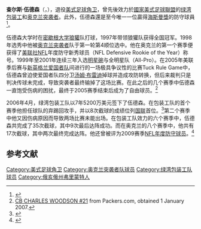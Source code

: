 {{Infobox NFL player
|name=查尔斯·伍德森
|image=Charles Woodson (cropped).jpg
|inage_size=225
|alt=
|caption=伍德森2008年在一场[[亚特兰大老鹰|亚特兰大老鹰]]的NBA比赛中
|currentteam=绿湾包装工
|number=21
|position=[[角卫|角卫]]
|birth_date={{Birth date and age|1976|10|7|mf=y}}
|birth_place=[[俄亥俄州|俄亥俄州]][[弗里蒙特|弗里蒙特]]（Fremont）
|death_date=
|death_place=
|heightft=6
|heightin=1
|weight=202
|highschool=
|college=[[密歇根大学|密歇根大学]]
|draftyear=1998年
|draftround=1
|draftpick=4
|debutyear=1998年
|debutteam=奥克兰突袭者
|finalteam=
|finalyear=
| pastteams       = <nowiki></nowiki>
* [[奥克兰突袭者|奥克兰突袭者]]（1998年～2005年）
* [[绿湾包装工|绿湾包装工]]（2006年～2012年）
* [[奥克兰突袭者|奥克兰突袭者]]（2013年～2015年）
|status = 退役
|highlights=<nowiki></nowiki>
* 美联社NFL年度防守新秀球员（1998）
* PFWA NFL年度防守新秀球员（1998）
* 8次入选[[明星碗|明星碗]]（1998、1999、2000、2001、2009、2009、2010、2011）
* 7次入选全明星队（1999、2000、2001、2008、2009、2010、2011）
* [[超级碗|超级碗]]冠军（[[第四十五届超级碗|XLV]]）
* [[国联|国联]]年度防守球员（2009）
* 美联社NFL年度防守球员（2009）
* 2次NFL截球数首位（2009、2011）
* 入选NFL2000年代明星队
* 50次截球俱乐部成员
|statweek=15
|statseason=2011
|statlabel1=[[擒抱|擒抱]]
|statvalue1=881<ref name="espn.go.com">{{Cite web |url=http://espn.go.com/nfl/player/_/id/1442/charles-woodson |title=存档副本 |access-date=2012-02-09 |archive-date=2016-04-16 |archive-url=https://web.archive.org/web/20160416151733/http://espn.go.com/nfl/player/_/id/1442/charles-woodson |dead-url=no }}</ref>
|statlabel2=[[擒杀|擒杀]]
|statvalue2=15.5
|statlabel3=迫使[[掉球|掉球]]
|statvalue3=28<ref name="espn.go.com"/>
|statlabel4=[[截球|截球]]
|statvalue4=54
|statlabel5=[[达阵_(美式足球)|达阵]]
|statvalue5=12
|nfl=WOO661523
}}
'''查尔斯·伍德森'''（{{lang-en|Charles Woodson}}，{{bd|1976年|10月7日}}），退役[[美式足球|美式足球]][[角卫|角卫]]，曾先後效力於[[國家美式足球聯盟|國家美式足球聯盟]]的[[绿湾包装工|绿湾包装工]]和[[奥克兰突袭者|奥克兰突袭者]]。此外，伍德森還是至今唯一一位贏得[[海斯曼獎|海斯曼獎]]的防守球員<ref>{{cite web
 | url =https://www.espn.com/college-football/story/_/id/21677799/peyton-manning-charles-woodson-randy-moss-1997-heisman-trophy
 | title =The oral history of the epic 1997 Heisman Trophy race
 | author =Chris Low
 | date =2017-12-06
 | website =ESPN.com
 | publisher =[[ESPN|ESPN]]
 | access-date =
 | quote =When Woodson edged Manning to become the first primarily defensive player to win the coveted award, it set off howls of protests in Knoxville, Tennessee. To this day, fans on all sides fiercely debate if the voters got it right.
 | archive-date =2021-02-07
 | archive-url =https://web.archive.org/web/20210207023403/https://www.espn.com/college-football/story/_/id/21677799/peyton-manning-charles-woodson-randy-moss-1997-heisman-trophy
 | dead-url =no
 }}</ref>。

伍德森大学时在[[密歇根大学狼獾|密歇根大学狼獾]]队打球，1997年带领狼獾队获得全国冠军。1998年选秀中他被[[奥克兰突袭者|奥克兰突袭者]]队于第一轮第4顺位选中。他在奥克兰的第一个赛季便获得了[[美联社|美联社]]NFL年度防守新秀球员（NFL Defensive Rookie of the Year）称号。1999年至2001年连续三年入选[[明星碗|明星碗]]与全明星队（All-Pro）。在2005年美联季后赛与[[新英格兰爱国者队|新英格兰爱国者队]]间进行的一场极具争议性的比赛Tuck Rule Game中，伍德森曾迫使爱国者队四分卫[[汤姆·布雷迪|汤姆·布雷迪]]掉球并造成攻防转换，但后来裁判只是判决传球未完成，导致突袭者最终输掉了这场比赛。在此之后的几个赛季中伍德森一直饱受伤病的困扰，最终于2005赛季结束后成为了自由球员。<ref name="packers.com">[http://www.packers.com/team/players/woodson_charles/ CB CHARLES WOODSON #21] {{webarchive|url=https://web.archive.org/web/20100421103933/http://www.packers.com/team/players/woodson_charles/ |date=2010-04-21 }} from Packers.com, obtained 1 January 2007.</ref>

2006年4月，绿湾包装工队以7年5200万美元签下了伍德森。在包装工队的首个赛季他担任球队的弃踢回攻手，并以8次截球的成绩位列[[国联|国联]]首位。<ref>{{Cite web |url=http://www.nfl.com/stats/categorystats?archive=true&conference=0015&statisticCategory=INTERCEPTIONS&season=2006&seasonType=REG&experience=null&tabSeq=0&qualified=true&Submit=Find |title=2006 NFL Stats |work=NFL.com |accessdate=30 November 2007 |archive-date=2012-11-06 |archive-url=https://web.archive.org/web/20121106065541/http://www.nfl.com/stats/categorystats?archive=true&conference=0015&statisticCategory=INTERCEPTIONS&season=2006&seasonType=REG&experience=null&tabSeq=0&qualified=true&Submit=Find |dead-url=no }}</ref>第二个赛季中他又因伤病原因而导致两场比赛未能出场。在包装工队效力的六个赛季中，伍德森共完成了35次截球，其中9次最后达阵成功。而在奥克兰的八个赛季中，他共有17次截球，其中两次最终完成达阵。他还曾被评为2009赛季[[NFL年度防守球员|NFL年度防守球员]]。<ref>{{cite web |url=http://www.nfl.com/players/charleswoodson/profile?id=WOO661523 |title=Charles Woodson, CB for the Green Bay Packers |publisher=NFL.com |date= |accessdate=2010-12-20 |archive-date=2011-04-27 |archive-url=https://web.archive.org/web/20110427091113/http://www.nfl.com/players/charleswoodson/profile?id=WOO661523 |dead-url=no }}</ref>

== 参考文献 ==
{{reflist}}

{{NFL2000s}}

{{DEFAULTSORT:Woodson, Charles}}
[[Category:美式足球角卫|Category:美式足球角卫]]
[[Category:奥克兰突袭者队球员|Category:奥克兰突袭者队球员]]
[[Category:绿湾包装工队球员|Category:绿湾包装工队球员]]
[[Category:俄亥俄州弗里蒙特人|Category:俄亥俄州弗里蒙特人]]